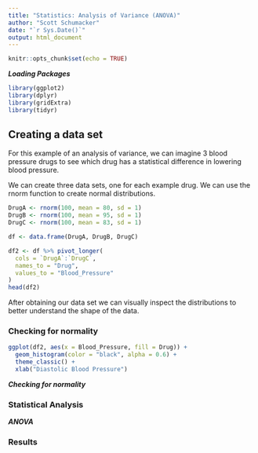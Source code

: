 ```yaml
---
title: "Statistics: Analysis of Variance (ANOVA)"
author: "Scott Schumacker"
date: "`r Sys.Date()`"
output: html_document
---
```


```r
knitr::opts_chunk$set(echo = TRUE)
```

***Loading Packages***
```r
library(ggplot2)
library(dplyr)
library(gridExtra)
library(tidyr)
```

## Creating a data set
For this example of an analysis of variance, we can imagine 3 blood pressure drugs to see which drug has a statistical difference in lowering blood pressure.

We can create three data sets, one for each example drug. We can use the rnorm function to create normal distributions.
```r
DrugA <- rnorm(100, mean = 80, sd = 1)
DrugB <- rnorm(100, mean = 95, sd = 1)
DrugC <- rnorm(100, mean = 83, sd = 1)

df <- data.frame(DrugA, DrugB, DrugC)

df2 <- df %>% pivot_longer(
  cols = `DrugA`:`DrugC`,
  names_to = "Drug",
  values_to = "Blood_Pressure"
)
head(df2)
```

After obtaining our data set we can visually inspect the distributions to better understand the shape of the data.

### Checking for normality
```r
ggplot(df2, aes(x = Blood_Pressure, fill = Drug)) +
  geom_histogram(color = "black", alpha = 0.6) +
  theme_classic() +
  xlab("Diastolic Blood Pressure")
```

***Checking for normality***

### Statistical Analysis

***ANOVA***

### Results
